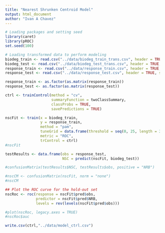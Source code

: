```yaml
---
title: "Nearest Shrunken Centroid Model"
output: html_document
author: "Ivan A Chavez"
---
```

```r
# Loading packages and setting seed
library(caret)
library(pROC)
set.seed(100)
```
```r
# Loading transformed data to perform modeling
biodeg_train <- read.csv("../data/biodeg_train_trans.csv", header = TRUE, sep = ",")
biodeg_test <- read.csv("../data/biodeg_test_trans.csv", header = TRUE, sep = ",")
response_train <- read.csv("../data/response_train.csv", header = TRUE, sep = ",")
response_test <- read.csv("../data/response_test.csv", header = TRUE, sep = ",")

response_train <- as.factor(as.matrix(response_train))
response_test <- as.factor(as.matrix(response_test))

```
```r

ctrl <- trainControl(method = "cv",
                     summaryFunction = twoClassSummary,
                     classProbs = TRUE,
                     savePredictions = TRUE)

nscFit <- train(x = biodeg_train,
                y = response_train,
                method = "pam",
                tuneGrid = data.frame(threshold = seq(0, 25, length = 30)),
                metric = "ROC",
                trControl = ctrl)
#nscFit

testResults <- data.frame(obs = response_test,
                          NSC = predict(nscFit, biodeg_test))

#confusionMatrix(testResults$NSC, testResults$obs, positive = "NRB")

#nscCM <- confusionMatrix(nscFit, norm = "none")
#nscCM

## Plot the ROC curve for the hold-out set
nscRoc <- roc(response = nscFit$pred$obs,
              predictor = nscFit$pred$NRB,
              levels = rev(levels(nscFit$pred$obs)))

#plot(nscRoc, legacy.axes = TRUE)
#nscRoc$auc
```
```r


write.csv(ctrl,"../data/model_ctrl.csv")
```
